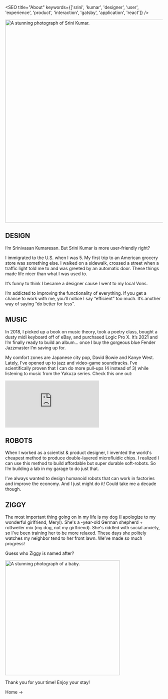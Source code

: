 
<SEO title="About" keywords={['srini', 'kumar', 'designer', 'user', 'experience', 'product', 'interaction', 'gatsby', 'application', 'react']} />

<img height="647px"  loading="eager" src={me} alt="A stunning photograph of Srini Kumar." class="center"/>

## DESIGN

I’m Srinivasan Kumaresan. But Srini Kumar is more user-friendly right?

I immigrated to the U.S. when I was 5. My first trip to an American grocery store was something else. I walked on a sidewalk, crossed a street when a traffic light told me to and was greeted by an automatic door. These things made life nicer than what I was used to.

It’s funny to think I became a designer cause I went to my local Vons. 

I’m addicted to improving the functionality of everything. If you get a chance to work with me, you’ll notice I say “efficient” too much. 
It’s another way of saying “do better for less”.


## MUSIC

In 2018, I picked up a book on music theory, took a poetry class, bought a dusty midi keyboard off of eBay, and purchased Logic Pro X. It’s 2021 and I’m finally ready to build an album… once I buy the gorgeous blue Fender Jazzmaster I’m saving up for. 

My comfort zones are Japanese city pop, David Bowie and Kanye West. Lately, I’ve opened up to jazz and video-game soundtracks. I’ve scientifically proven that I can do more pull-ups (4 instead of 3) while listening to music from the Yakuza series. Check this one out:

<div class="center"> 
    <iframe loading="lazy" src="https://www.youtube-nocookie.com/embed/VD6__C2Ht6M" frameborder="0" allow="accelerometer; autoplay; clipboard-write; encrypted-media; gyroscope; picture-in-picture" allowfullscreen ></iframe>
</div>

## ROBOTS

When I worked as a scientist & product designer, I invented the world's cheapest method to produce double-layered microfluidic chips. I realized I can use this method to build affordable but super durable soft-robots. So I’m building a lab in my garage to do just that.

I’ve always wanted to design humanoid robots that can work in factories and improve the economy. And I just might do it! Could take me a decade though.

## ZIGGY

The most important thing going on in my life is my dog (I apologize to my wonderful girlfriend, Meryl). 
She's a <Age />-year-old German shepherd + rottweiler mix (my dog, not my girlfriend). 
She's riddled with social anxiety, so I've been training her to be more relaxed. 
These days she politely watches my neighbor tend to her front lawn. We’ve made so much progress!

Guess who Ziggy is named after?

<img height="366px" loading="lazy" src={ziggy} alt="A stunning photograph of a baby." class="center" />

Thank you for your time! Enjoy your stay!
<Link to="/">Home -></Link>



